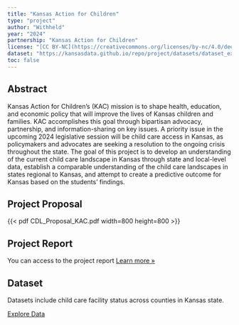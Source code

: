 ```yaml
---
title: "Kansas Action for Children"
type: "project"
author: "Withheld"
year: "2024"
partnership: "Kansas Action for Children"
license: "[CC BY-NC](https://creativecommons.org/licenses/by-nc/4.0/deed.en)"
dataset: "https://kansasdata.github.io/repo/project/datasets/dataset_ex1.html"
toc: false
---
```


## Abstract

Kansas Action for Children's (KAC) mission is to shape health, education, and economic policy that will improve the lives of Kansas children and families. KAC accomplishes this goal through bipartisan advocacy, partnership, and information-sharing on key issues. A priority issue in the upcoming 2024 legislative session will be child care access in Kansas, as policymakers and advocates are seeking a resolution to the ongoing crisis throughout the state. The goal of this project is to develop an understanding of the current child care landscape in Kansas through state and local-level data, establish a comparable understanding of the child care landscapes in states regional to Kansas, and attempt to create a predictive outcome for Kansas based on the students' findings.

## Project Proposal

{{< pdf CDL_Proposal_KAC.pdf width=800 height=800 >}}

## Project Report

You can access to the project report [Learn more »](report_KAC.html)

## Dataset

Datasets include child care facility status across counties in Kansas state.

[Explore Data](../datasets/dataset_ex1.qmd)
